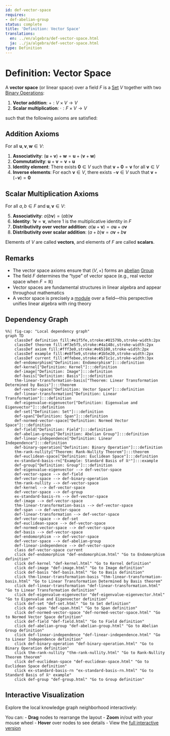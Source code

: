 ```yaml
---
id: def-vector-space
requires:
- def-abelian-group
status: complete
title: 'Definition: Vector Space'
translations:
  en: ../en/algebra/def-vector-space.html
  ja: ../ja/algebra/def-vector-space.html
type: Definition
---
```


# Definition: Vector Space {#def-vector-space}

A **vector space** (or linear space) over a field $F$ is a [Set](../logic-set-theory/def-set.qmd) $V$ together with two [Binary Operations](def-binary-operation.qmd):

1. **Vector addition**: $+ : V \times V \to V$
2. **Scalar multiplication**: $\cdot : F \times V \to V$

such that the following axioms are satisfied:

## Addition Axioms

For all $\mathbf{u}, \mathbf{v}, \mathbf{w} \in V$:

1. **Associativity**: $(\mathbf{u} + \mathbf{v}) + \mathbf{w} = \mathbf{u} + (\mathbf{v} + \mathbf{w})$
2. **Commutativity**: $\mathbf{u} + \mathbf{v} = \mathbf{v} + \mathbf{u}$
3. **Identity element**: There exists $\mathbf{0} \in V$ such that $\mathbf{v} + \mathbf{0} = \mathbf{v}$ for all $\mathbf{v} \in V$
4. **Inverse elements**: For each $\mathbf{v} \in V$, there exists $-\mathbf{v} \in V$ such that $\mathbf{v} + (-\mathbf{v}) = \mathbf{0}$

## Scalar Multiplication Axioms

For all $a, b \in F$ and $\mathbf{u}, \mathbf{v} \in V$:

5. **Associativity**: $a(b\mathbf{v}) = (ab)\mathbf{v}$
6. **Identity**: $1\mathbf{v} = \mathbf{v}$, where $1$ is the multiplicative identity in $F$
7. **Distributivity over vector addition**: $a(\mathbf{u} + \mathbf{v}) = a\mathbf{u} + a\mathbf{v}$
8. **Distributivity over scalar addition**: $(a + b)\mathbf{v} = a\mathbf{v} + b\mathbf{v}$

Elements of $V$ are called **vectors**, and elements of $F$ are called **scalars**.

## Remarks

- The vector space axioms ensure that $(V, +)$ forms an [abelian](def-abelian-group.qmd) [Group](def-group.qmd)
- The field $F$ determines the "type" of vector space (e.g., real vector space when $F = \mathbb{R}$)
- Vector spaces are fundamental structures in linear algebra and appear throughout mathematics
- A vector space is precisely a [module](def-module.qmd) over a field—this perspective unifies linear algebra with ring theory

## Dependency Graph

```mermaid
%%| fig-cap: "Local dependency graph"
graph TD
    classDef definition fill:#e1f5fe,stroke:#01579b,stroke-width:2px
    classDef theorem fill:#f3e5f5,stroke:#4a148c,stroke-width:2px
    classDef axiom fill:#fff3e0,stroke:#e65100,stroke-width:2px
    classDef example fill:#e8f5e9,stroke:#1b5e20,stroke-width:2px
    classDef current fill:#ffebee,stroke:#b71c1c,stroke-width:3px
    def-endomorphism["Definition: Endomorphism"]:::definition
    def-kernel["Definition: Kernel"]:::definition
    def-image["Definition: Image"]:::definition
    def-basis["Definition: Basis"]:::definition
    thm-linear-transformation-basis["Theorem: Linear Transformation Determined by Basis"]:::theorem
    def-vector-space["Definition: Vector Space"]:::definition
    def-linear-transformation["Definition: Linear Transformation"]:::definition
    def-eigenvalue-eigenvector["Definition: Eigenvalue and Eigenvector"]:::definition
    def-set["Definition: Set"]:::definition
    def-span["Definition: Span"]:::definition
    def-normed-vector-space["Definition: Normed Vector Space"]:::definition
    def-field["Definition: Field"]:::definition
    def-abelian-group["Definition: Abelian Group"]:::definition
    def-linear-independence["Definition: Linear Independence"]:::definition
    def-binary-operation["Definition: Binary Operation"]:::definition
    thm-rank-nullity["Theorem: Rank-Nullity Theorem"]:::theorem
    def-euclidean-space["Definition: Euclidean Space"]:::definition
    ex-standard-basis-rn["Example: Standard Basis of ℝⁿ"]:::example
    def-group["Definition: Group"]:::definition
    def-eigenvalue-eigenvector --> def-vector-space
    def-vector-space --> def-field
    def-vector-space --> def-binary-operation
    thm-rank-nullity --> def-vector-space
    def-kernel --> def-vector-space
    def-vector-space --> def-group
    ex-standard-basis-rn --> def-vector-space
    def-image --> def-vector-space
    thm-linear-transformation-basis --> def-vector-space
    def-span --> def-vector-space
    def-linear-transformation --> def-vector-space
    def-vector-space --> def-set
    def-euclidean-space --> def-vector-space
    def-normed-vector-space --> def-vector-space
    def-basis --> def-vector-space
    def-endomorphism --> def-vector-space
    def-vector-space --> def-abelian-group
    def-linear-independence --> def-vector-space
    class def-vector-space current
    click def-endomorphism "def-endomorphism.html" "Go to Endomorphism definition"
    click def-kernel "def-kernel.html" "Go to Kernel definition"
    click def-image "def-image.html" "Go to Image definition"
    click def-basis "def-basis.html" "Go to Basis definition"
    click thm-linear-transformation-basis "thm-linear-transformation-basis.html" "Go to Linear Transformation Determined by Basis theorem"
    click def-linear-transformation "def-linear-transformation.html" "Go to Linear Transformation definition"
    click def-eigenvalue-eigenvector "def-eigenvalue-eigenvector.html" "Go to Eigenvalue and Eigenvector definition"
    click def-set "def-set.html" "Go to Set definition"
    click def-span "def-span.html" "Go to Span definition"
    click def-normed-vector-space "def-normed-vector-space.html" "Go to Normed Vector Space definition"
    click def-field "def-field.html" "Go to Field definition"
    click def-abelian-group "def-abelian-group.html" "Go to Abelian Group definition"
    click def-linear-independence "def-linear-independence.html" "Go to Linear Independence definition"
    click def-binary-operation "def-binary-operation.html" "Go to Binary Operation definition"
    click thm-rank-nullity "thm-rank-nullity.html" "Go to Rank-Nullity Theorem theorem"
    click def-euclidean-space "def-euclidean-space.html" "Go to Euclidean Space definition"
    click ex-standard-basis-rn "ex-standard-basis-rn.html" "Go to Standard Basis of ℝⁿ example"
    click def-group "def-group.html" "Go to Group definition"
```

## Interactive Visualization

Explore the local knowledge graph neighborhood interactively:

::: {.graph-viz data-id="def-vector-space" data-width="700" data-height="500"}
:::

You can:
- **Drag** nodes to rearrange the layout
- **Zoom** in/out with your mouse wheel
- **Hover** over nodes to see details
- View the [full interactive version](../../output/interactive/en/def-vector-space.html){target="_blank"}
